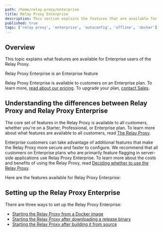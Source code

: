 ```yaml
---
path: /home/relay-proxy/enterprise
title: Relay Proxy Enterprise
description: This section explains the features that are available for Enterprise customers who use the Relay Proxy.
published: true
tags: ['relay proxy', 'enterprise', 'autoconfig', 'offline', 'docker']
---
```


## Overview

This topic explains what features are available for Enterprise users of the Relay Proxy.

<Callout intent="primary">
<CalloutTitle>Relay Proxy Enterprise is an Enterprise feature</CalloutTitle>
<CalloutDescription>

Relay Proxy Enterprise is available to customers on an Enterprise plan. To learn more, [read about our pricing](https://launchdarkly.com/pricing/). To upgrade your plan, [contact Sales](https://launchdarkly.com/contact-sales/).

</CalloutDescription>
</Callout>

## Understanding the differences between Relay Proxy and Relay Proxy Enterprise

The core set of features in the Relay Proxy is available to all customers, whether you're on a Starter, Professional, or Enterprise plan. To learn more about what features are available to all customers, read [The Relay Proxy](/home/relay-proxy).

Enterprise customers can take advantage of additional features that make the Relay Proxy more secure and faster to configure. We recommend that all customers on Enterprise plans who are primarily feature flagging in server-side applications use Relay Proxy Enterprise. To learn more about the costs and benefits of using the Relay Proxy, read [Deciding whether to use the Relay Proxy](/home/relay-proxy#deciding-whether-to-use-the-relay-proxy).

Here are the features available for Relay Proxy Enterprise:

<ChildPageList path="/home/relay-proxy/enterprise" />

## Setting up the Relay Proxy Enterprise

There are three ways to set up the Relay Proxy Enterprise:
- [Starting the Relay Proxy from a Docker image](/home/relay-proxy/deploying#starting-the-relay-proxy-from-a-docker-image)
- [Starting the Relay Proxy after downloading a release binary](/home/relay-proxy/deploying#downloading-a-relay-proxy-release-binary)
- [Starting the Relay Proxy after building it from source](/home/relay-proxy/deploying#building-the-relay-proxy-from-source)